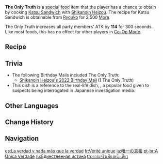 {{Food Infobox
|id              = 108390
|description     = On the tender, moist scrambled eggs lies a juicy katsu fried to golden perfection, its aroma most enticing indeed... Having been tempted to gobble the dish down, you are somehow seized by the urge to let out all that is hidden in your heart &mdash; this is not some sort of secret weapon of Heizou... is it?
|type            = ATK-Boosting Dishes
|effectType      = ATK Up
|effect          = Increases all party members' ATK by '''114''' for 300s.
|eff_att1        = ATK
|quality         = 2
|character       = Shikanoin Heizou
|base            = Katsu Sandwich
}}
'''The Only Truth''' is a [[Special Dish|special]] [[food]] item that the player has a chance to obtain by cooking [[Katsu Sandwich]] with [[Shikanoin Heizou]]. The recipe for Katsu Sandwich is obtainable from [[Ryouko]] for 2,500 [[Mora]].

The Only Truth increases all party members' ATK by '''114''' for 300 seconds. Like most foods, this has no effect for other players in [[Co-Op Mode]].

==Recipe==
{{Recipe
|type = Cooking
|character = Shikanoin Heizou
|Flour = 3
|Raw Meat = 2
|Cabbage = 1
|sort = Flour;Raw Meat;Cabbage
}}

==Trivia==
* The following Birthday Mails included The Only Truth:
** [[Mail/A Small Trade... (2022-07-24)|Shikanoin Heizou's 2022 Birthday Mail]] (1 The Only Truth)
* This dish is a reference to the real-life dish, {{w|Katsudon}}, a popular food given to suspects being interrogated in Japanese investigation media.

==Other Languages==
{{Other Languages
|en      = The Only Truth
|zhs     = 唯一的真相
|zhs_rm  = Wéiyī de Zhēnxiàng
|zht     = 唯一的真相
|zht_rm  = Wéiyī de Zhēnxiàng
|zh_tl   = The Only Truth
|ja      = 唯一の真相
|ja_rm   = Yuiitsu no Shinsou{{Assumed}}
|ja_tl   = The Only Truth
|ko      = 진실은 단 하나
|ko_rm   = Jinsil'eun Dan Hana
|ko_tl   = The Truth is Only One
|es      = La verdad y nada más que la verdad
|es_tl   = The Truth and Nothing More Than the Truth
|fr      = Vérité unique
|fr_tl   = Unique Truth
|ru      = Единственная истина
|ru_tl   = The Only Truth
|th      = ความจริงเพียงหนึ่งเดียว
|th_rm   = 
|th_tl   = 
|vi      = {{tt|Chân Tướng|真相}} Duy Nhất
|vi_tl   = The Only Truth
|de      = Nichts als die Wahrheit
|de_tl   = Nothing But the Truth
|id      = The Only Truth
|pt      = A Única Verdade
|pt_tl   = 
|tr      = Tek Gerçek
|tr_tl   = 
|it      = L'unica verità
|it_tl   = 
}}

==Change History==
{{Change History|2.8}}

==Navigation==
{{Food Navbox|type=Special Dishes}}

[[es:La verdad y nada más que la verdad]]
[[fr:Vérité unique]]
[[ja:唯一の真相]]
[[pt-br:A Única Verdade]]
[[ru:Единственная истина]]
[[th:ความจริงเพียงหนึ่งเดียว]]